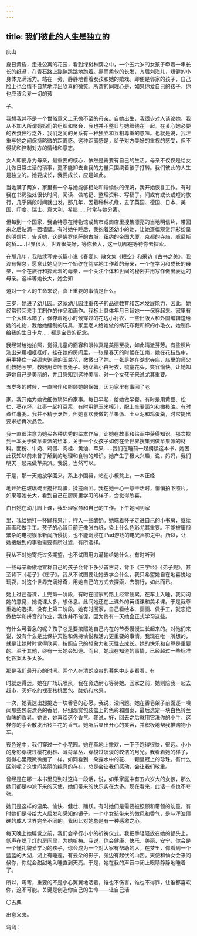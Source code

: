 ```yaml
---
---
---
```

title: 我们彼此的人生是独立的
---



庆山

夏日黄昏，走进公寓的花园，看到绿树林荫之中，一个五六岁的女孩子牵着一串长长的纸鸢，在青石路上蹦蹦跳跳地跑着。黑而柔软的长发，齐眉刘海儿，矫健的小身体充满活力。站在一旁，静静地看着女孩和她的嬉戏。即便是邻家的孩子，自己脸上也会情不自禁地浮出欣喜的微笑。所谓的同理心是，如果你爱自己的孩子，你也应该会爱一切的孩

子。

我想我并不是一个世俗意义上无微不至的母亲。自她出生，我很少对人谈论她，我从不加入所谓妈妈们的组织和聚会，我也并不整日与她缠绕在一起。在关心她必要的衣食住行之外，我们之间的关系有一种独立和互相尊重的意味。也就是说，我注重与她之间保持略微的距离感。这种距离感是，给予对方美好的重视的感受，但不侵扰和控制对方的情绪和意志。

女人即便身为母亲，最重要的核心，依然是需要有自己的生活。母亲不仅仅是给女儿做日常生活的琐事，更不能卸去自我的力量只围绕着孩子打转。我们彼此的人生是独立的。她要成长，我要成长，应是如此。

当她满了两岁，家里有一个与她能够相处和谐愉快的保姆，我开始恢复工作。有时我在书房独处很长时间，阅读、做笔记、整理资料、写稿子。间或有或长或短的旅行，几乎隔段时间就出发。那几年，因着种种机缘，去了英国、德国、日本、美国、印度、瑞士、意大利、希腊……时常与她分离。

但每到一个国家，我会特意在博物馆或集市或商店里搜集漂亮的当地明信片，带回来之后贴满一面墙壁。有时她午睡后，我抱着还幼小的她，让她逐幅观赏异彩纷呈的明信片，告诉她，这是佛罗伦萨的古城，纽约的帝国大厦，京都的寺庙，威尼斯的桥……世界很大，世界很美好，等你长大，这一切都在等待你去探索。

在那几年，我陆续写完长篇小说《春宴》、散文集《眠空》和采访《古书之美》。我没有懈怠，愿意让她见到一个始终在笃实地工作着的母亲，一个在学习和成长的母亲，一个在旅行和探索着的母亲，一个关注个体和世间的秘密并用写作做出表达的母亲。这样等她长大，她会知

道对一个人的生命来说，真正重要的事情是什么。

三岁，她进了幼儿园。这家幼儿园注重孩子的品德教育和艺术发展能力，因此，她经常带回来手工制作的作品和画作。我标上具体年月日替她一一保存起来。家里有一个大樟木箱子，保存着她小时候穿过的花边小衬衣，一些出版人和外国编辑送给她的礼物，我给她缝制的玩具，家里老人给她做的绣花布鞋和织的小毛衣，她制作给我的生日卡片……都是宝贵的纪念。

我经常给她拍照，觉得儿童的面容和眼神真是美丽至极，如此清澈芬芳。有些照片洗出来用相框框好，挂在她的房间里。一张是春天的时候在江南，她在花枝丛中，用手捧住一朵硕大饱满的玉兰花，微微出了神。一张是她在湖北寺庙，庙里的师父们教她写字，教她用菜叶喂兔子。她穿着小白衬衣，梳童花头，笑容愉快。让她知道她自己是美丽的，并且感知到这种美丽，对一个女孩子来说尤其重要。

五岁多的时候，一直陪伴和照顾她的保姆，因为家里有事回了老

家。我开始为她做细微琐碎的家事。每日早起，给她做早餐。有时是用黄豆、松仁、葵花籽、红枣一起打豆浆，有时用鲜玉米榨汁，配上全麦面包和橄榄油。有时煮红薯粥。我并不精于烹饪，但她喜欢我做的苹果派、土豆泥和鸡蛋羹，时常提出要求想再次品尝。

我一直很注意为她买各种优秀的绘本作品，让她在故事和绘画中获得知识。那次找到一本关于做苹果派的绘本，关于一个女孩子如何在全世界搜集到做苹果派的材料。面粉、牛奶、鸡蛋、肉桂、黄油、苹果……我们在睡前一起朗读这本书，她因此获知以前未曾了解到的地理和食物的知识。她产生了极大兴趣，说，妈妈，我们明天一起来做苹果派。我说，当然可以。

于是，那一天她放学回来，系上小围裙，站在小板凳上，一本正经

地开始在玻璃碗里搅拌鸡蛋，揉搓面团。我在她一心一意干活时，悄悄拍下照片。如果等她长大，看到自己在厨房里学习的样子，会觉得欣喜。

白日她在幼儿园上课，我处理家务和自己的工作。下午她回到家

里，我给她打一杯鲜榨果汁，拌入一些酸奶。她端着杯子走进自己的小书房，继续画画和做手工。孩子的心智目前还像张白纸，染上什么色彩尤其重要。不能被庸俗繁杂的电视娱乐新闻所侵扰，也不能沉浸在iPad游戏的电光声影之中。所以，让她接触到的事物需要有所过滤，有所选择。

我从不对她寄托过多期望，也不试图用力灌输给她什么。有时听到

一些母亲骄傲地宣称自己的孩子会背下多少首古诗，背下《三字经》《弟子规》，甚至背下《老子》《庄子》。我从不试图要让她去学会什么。我只希望她自在地喜悦地玩耍，对这个世界充满好奇，用她自己的方式去探索，去前行，如此而已。

她上过芭蕾课，上完第一阶段，有时在回家的路上经常疲累，在车上入睡，我问询她的意见，她说课太多，想休息。此间她还在上课外的英语课和美术课。于是我尊重她的选择，没有上第二阶段。她有时回家，自己看绘本、画画、做手工，就忘记做数学和拼音的作业，我也并不催促。因为终有一天她会正式学习这些。

有什么可着急的呢？孩子总是要按照她自己内在的节奏慢慢生长起来的。对他们来说，没有什么是比保护天性和保持愉悦和活力更重要的事情。我现在唯一所想的，就是让她时时觉得欣喜，按照自己的想象力和天性去成长。她的快乐和自尊是重要的。至于其他，终有一天她会知道。而且，她现在知道的事情，已经超过一些标准化答案太多太多。

那是我们最开心的时间。两个人在清朗凉爽的暮色中走走看看，有

时就走得远。她在广场玩喷泉，我在旁边耐心等待她。回家之前，她则陪我一起去超市，买好吃的裸麦核桃面包、酸奶和水果。

一次，她表达出想挑选一块香皂的心愿。我说，没问题。她在香皂架子前面逐一嗅闻那些包装漂亮的香皂，仔细观赏包装盒上的色彩和图案，最后选定一块白色铃兰香味的香皂。她说，她喜欢这个香气。我说，好，回去之后就用它洗你的小手，这样你的手会散发出铃兰花的香气。她听后显出开心的笑容，并积极地帮我推购物小车。

夜色途中，我们穿过一个小花园。她在草地上撒欢，一下子跑得很快，很远。小小的身影穿梭过樱花树林、薄荷草丛，穿梭过淡淡的皎洁的月光。我看着她的样子，觉得心里跟微微痴了一样，如同看到一朵露水中的花、一颗皇冠上的珍珠。有什么区别呢？这世间美丽的纯真的存在，总是会让我们感动，会让我们敬重。

曾经是在哪一本书里见到过这样一段话，说，如果家庭中有五六岁大的女孩，那么她们都是神派下来的天使。她们带来的快乐实在太多。现在看来，此话一点也不夸张。

她们是这样的温柔、愉快、健壮、踊跃。有时她们是需要被照顾和带领的幼童，有时她们是带给大人启发和感知的镜子。一个小女孩带来的微风和香气，是与浑浊僵硬的成人世界完全不同的。我因此对她总是有一种感激之心。

每天晚上她睡觉之前，我们会举行小小的祈祷仪式。我把手轻轻放在她的额头上，低声在熄了灯的房间里，为她祈祷。我说，你会健康、快乐、美丽、安宁，你会是一个懂礼貌爱学习的孩子，你会成为一个对大家有帮助的人。在梦里，你看到一个蓝蓝的大湖，湖上有睡莲，有云朵的影子，旁边有起伏的山峦。天使和仙女会来问候你，你就会甜甜地入睡直到天亮。于是，她在我的声音中闭上眼睛静静地睡着了。

所以，弯弯，重要的不是小心翼翼地活着，谁也不伤害，谁也不得罪，让谁都喜欢你，这不可能。关键是创造你自己的生命——让自己活

〇古典

出意义来。

弯弯：
